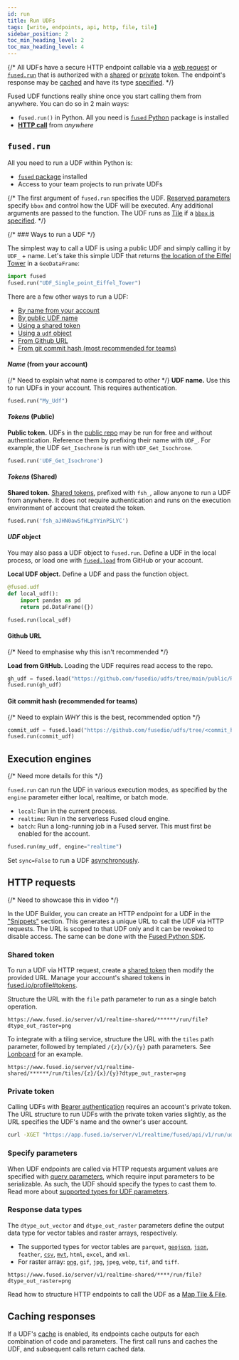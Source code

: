 ```yaml
---
id: run
title: Run UDFs
tags: [write, endpoints, api, http, file, tile]
sidebar_position: 2
toc_min_heading_level: 2
toc_max_heading_level: 4
---
```


{/* All UDFs have a secure HTTP endpoint callable via a [web request](/core-concepts/run/#http-requests) or [`fused.run`](/core-concepts/run/#fusedrun) that is authorized with a [shared](/core-concepts/run/#shared-token) or [private](/core-concepts/run/#private-token) token. The endpoint's response may be [cached](/core-concepts/run/#caching-responses) and have its type [specified](/core-concepts/run/#response-data-types). */}

Fused UDF functions really shine once you start calling them from anywhere. You can do so in 2 main ways:
- `fused.run()` in Python. All you need is [`fused` Python](/python-sdk/) package is installed
- [**HTTP call**](/core-concepts/run/#http-requests) from *anywhere*

## `fused.run`

All you need to run a UDF within Python is:
- [`fused` package](/python-sdk/#install) installed
- Access to your team projects to run private UDFs

{/* The first argument of `fused.run` specifies the UDF. [Reserved parameters](/core-concepts/write/#reserved-parameters) specify `bbox` and control how the UDF will be executed. Any additional arguments are passed to the function. The UDF runs as [Tile](/core-concepts/filetile/#call-fusedrun) if a [`bbox` is specified](/core-concepts/filetile/#call-fusedrun). */}

{/* ### Ways to run a UDF */}

The simplest way to call a UDF is using a public UDF and simply calling it by `UDF_` + name. Let's take this simple UDF that returns [the location of the Eiffel Tower](https://github.com/fusedio/udfs/tree/main/public/Single_point_Eiffel_Tower) in a `GeoDataFrame`:

```python showLineNumbers
import fused
fused.run("UDF_Single_point_Eiffel_Tower")
```

There are a few other ways to run a UDF:
- [By name from your account](/core-concepts/run/#name-from-your-account)
- [By public UDF name](/core-concepts/run/#tokens-public)
- [Using a shared token](/core-concepts/run/#tokens-shared)
- [Using a `udf` object](/core-concepts/run/#udf-object)
- [From Github URL](/core-concepts/run/#github-url)
- [From git commit hash (most recommended for teams)](/core-concepts/run/#git-commit-hash-recommended-for-teams)

#### _Name_ (from your account)

{/* Need to explain what name is compared to other */}
**UDF name.** Use this to run UDFs in your account. This requires authentication.

```python showLineNumbers
fused.run("My_Udf")
```

#### _Tokens_ (Public)

**Public token.** UDFs in the [public repo](https://github.com/fusedio/udfs/tree/main) may be run for free and without authentication. Reference them by prefixing their name with `UDF_`. For example, the UDF `Get_Isochrone` is run with `UDF_Get_Isochrone`.

```python showLineNumbers
fused.run('UDF_Get_Isochrone')
```

#### _Tokens_ (Shared)

**Shared token.** [Shared tokens](/core-concepts/run/#shared-token), prefixed with `fsh_`, allow anyone to run a UDF from anywhere. It does not require authentication and runs on the execution environment of account that created the token.

```python showLineNumbers
fused.run('fsh_aJHN0awSfHLpYYinPSLYC')
```


#### _UDF_ object

You may also pass a UDF object to `fused.run`. Define a UDF in the local process, or load one with [`fused.load`](/python-sdk/top-level-functions/#load) from GitHub or your account.


**Local UDF object.** Define a UDF and pass the function object.

```python showLineNumbers
@fused.udf
def local_udf():
    import pandas as pd
    return pd.DataFrame({})

fused.run(local_udf)
```

#### Github URL

{/* Need to emphasise why this isn't recommended  */}

**Load from GitHub.** Loading the UDF requires read access to the repo.

```python showLineNumbers
gh_udf = fused.load("https://github.com/fusedio/udfs/tree/main/public/REM_with_HyRiver/")
fused.run(gh_udf)
```

#### Git commit hash (recommended for teams)

{/* Need to explain *WHY* this is the best, recommended option */}

```python showLineNumbers
commit_udf = fused.load("https://github.com/fusedio/udfs/tree/<commit_hash>/My_teams_UDF/")
fused.run(commit_udf)
```

## Execution engines

{/* Need more details for this */}

`fused.run` can run the UDF in various execution modes, as specified by the `engine` parameter either local, realtime, or batch mode.

- `local`: Run in the current process.
- `realtime`: Run in the serverless Fused cloud engine.
- `batch`: Run a long-running job in a Fused server. This must first be enabled for the account.

```python showLineNumbers
fused.run(my_udf, engine="realtime")
```

Set `sync=False` to run a UDF [asynchronously](/core-concepts/async/).

## HTTP requests

{/* Need to showcase this in video */}

In the UDF Builder, you can create an HTTP endpoint for a UDF in the ["Snippets"](/workbench/udf-builder/code-editor/#share-snippets) section. This generates a unique URL to call the UDF via HTTP requests. The URL is scoped to that UDF only and it can be revoked to disable access. The same can be done with the [Fused Python SDK](/python-sdk/).

### Shared token

To run a UDF via HTTP request, create a [shared token](/workbench/udf-builder/code-editor/#share-snippets) then modify the provided URL. Manage your account's shared tokens in [fused.io/profile#tokens](https://www.fused.io/profile#tokens).

Structure the URL with the `file` path parameter to run as a single batch operation.

```
https://www.fused.io/server/v1/realtime-shared/******/run/file?dtype_out_raster=png
```

To integrate with a tiling service, structure the URL with the `tiles` path parameter, followed by templated `/{z}/{x}/{y}` path parameters. See [Lonboard](/user-guide/out/lonboard/) for an example.

```
https://www.fused.io/server/v1/realtime-shared/******/run/tiles/{z}/{x}/{y}?dtype_out_raster=png
```

### Private token

Calling UDFs with [Bearer authentication](https://swagger.io/docs/specification/authentication/bearer-authentication/) requires an account's private token. The URL structure to run UDFs with the private token varies slightly, as the URL specifies the UDF's name and the owner's user account.

```bash
curl -XGET "https://app.fused.io/server/v1/realtime/fused/api/v1/run/udf/saved/user@fused.io/caltrain_live_location?dtype_out_raster=png" -H "Authorization: Bearer $ACCESS_TOKEN"
```

### Specify parameters

When UDF endpoints are called via HTTP requests argument values are specified with [query parameters](https://www.branch.io/glossary/query-parameters/), which require input parameters to be serializable. As such, the UDF should specify the types to cast them to. Read more about [supported types for UDF parameters](/python-sdk/#typing).

### Response data types

The `dtype_out_vector` and `dtype_out_raster` parameters define the output data type for vector tables and raster arrays, respectively.

- The supported types for vector tables are `parquet`, [`geojson`](/user-guide/out/deckgl/#vector-tile-layers), [`json`](/user-guide/out/deckgl/#h3hexagonlayer), `feather`, [`csv`](/user-guide/out/googlesheets/), [`mvt`](/user-guide/out/mapbox/#2-create-a-mapbox-html-map), `html`, `excel`, and `xml`.
- For raster array: [`png`](/user-guide/out/deckgl/#raster-tile-layers), `gif`, `jpg`, `jpeg`, `webp`, `tif`, and `tiff`.

```
https://www.fused.io/server/v1/realtime-shared/****/run/file?dtype_out_raster=png
```

Read how to structure HTTP endpoints to call the UDF as a [Map Tile & File](/core-concepts/filetile/#call-http-endpoints).

## Caching responses

If a UDF's [cache](/workbench/udf-builder/code-editor/#cache) is enabled, its endpoints cache outputs for each combination of code and parameters. The first call runs and caches the UDF, and subsequent calls return cached data.
